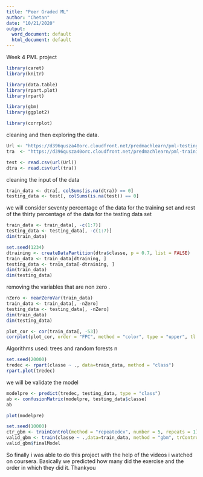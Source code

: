 ---
title: "Peer Graded ML"
author: "Chetan"
date: "10/21/2020"
output:
  word_document: default
  html_document: default
---

Week 4 PML project 
```{r}
library(caret)
library(knitr)

library(data.table)
library(rpart.plot)
library(rpart)

library(gbm)
library(ggplot2)

library(corrplot)

```
cleaning and then exploring the data. 

```{r}
Url <- "https://d396qusza40orc.cloudfront.net/predmachlearn/pml-testing.csv"
tra  <- "https://d396qusza40orc.cloudfront.net/predmachlearn/pml-training.csv"

test <- read.csv(url(Url))
dtra <- read.csv(url(tra))


```
 cleaning the input of the data

```{r}
train_data <- dtra[, colSums(is.na(dtra)) == 0]
testing_data <- test[, colSums(is.na(test)) == 0]
```
 we will consider seventy percentage of the data for the training set and rest of the thirty percentage of the data for the testing data set

```{r}
train_data <- train_data[, -c(1:7)]
testing_data <- testing_data[, -c(1:7)]
dim(train_data)
```

```{r}
set.seed(1234)
dtraining <- createDataPartition(dtra$classe, p = 0.7, list = FALSE)
train_data <- train_data[dtraining, ]
testing_data <- train_data[-dtraining, ]
dim(train_data)
dim(testing_data)
```
removing the variables that are non zero .
```{r}
nZero <- nearZeroVar(train_data)
train_data <- train_data[, -nZero]
testing_data <- testing_data[, -nZero]
dim(train_data)
dim(testing_data)
```


```{r}
plot_cor <- cor(train_data[, -53])
corrplot(plot_cor, order = "FPC", method = "color", type = "upper", tl.cex = 0.8, tl.col = rgb(0, 0, 0))
```

Algorithms used:
trees and random forests 
n
```{r}
set.seed(20000)
tredec <- rpart(classe ~ ., data=train_data, method = "class")
rpart.plot(tredec)
```

 we will be validate the model 
```{r}
modelpre <- predict(tredec, testing_data, type = "class")
ab <- confusionMatrix(modelpre, testing_data$classe)
ab
```

```{r}
plot(modelpre)
```


```{r}
set.seed(10000)
ctr_gbm <- trainControl(method = "repeatedcv", number = 5, repeats = 1)
valid_gbm <- train(classe ~ .,data=train_data, method = "gbm", trControl = ctr_gbm, verbose = FALSE)
valid_gbm$finalModel
```


So finally i was able to do this project with the help of the videos i watched on coursera.
Basically we predicted how many did the exercise and the order in which they did it.
Thankyou



